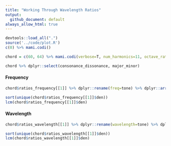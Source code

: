 ```yaml
---
title: "Working Through Wavelength Ratios"
output:
  github_document: default
always_allow_html: true
---
```


```r
devtools::load_all(".")
source('../code/plot.R')
c(0) %>% mami.codi()
```

```r
chord = c(60, 64) %>% mami.codi(verbose=T, num_harmonics=11, octave_ratio=2.0)
```

```r
chord %>% dplyr::select(consonance_dissonance, major_minor)
```

#### Frequency

```r
chord$ratios_frequency[[1]] %>% dplyr::rename(freq=tone) %>% dplyr::arrange(freq)
```

```r
sort(unique(chord$ratios_frequency[[1]]$den))
lcm(chord$ratios_frequency[[1]]$den)
```

#### Wavelength
 
```r
chord$ratios_wavelength[[1]] %>% dplyr::rename(wavelength=tone) %>% dplyr::arrange(wavelength)
```

```r
sort(unique(chord$ratios_wavelength[[1]]$den))
lcm(chord$ratios_wavelength[[1]]$den)
```

